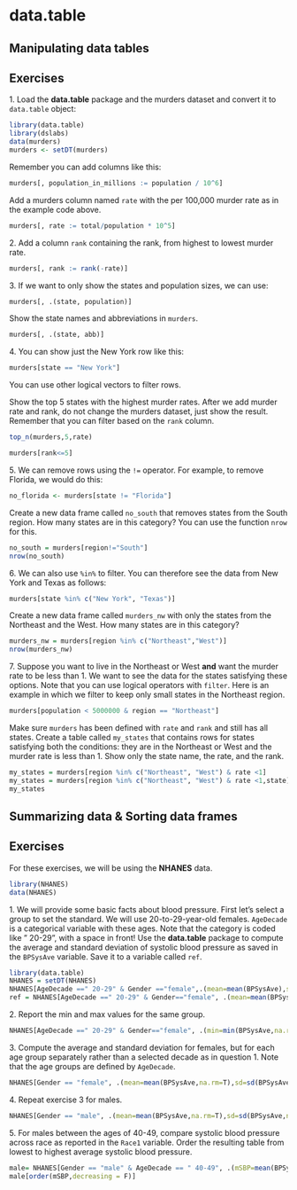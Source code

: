 # data.table {#data.table}

## Manipulating data tables


## Exercises 

1\. Load the __data.table__ package and the murders dataset and convert it to `data.table` object:

```r
library(data.table)
library(dslabs)
data(murders)
murders <- setDT(murders)
```

Remember you can add columns like this:
```r
murders[, population_in_millions := population / 10^6]
```


Add a murders column named `rate` with the per 100,000 murder rate as in the example code above.

```r
murders[, rate := total/population * 10^5]
```


2\. Add a column `rank` containing the rank, from highest to lowest murder rate. 

```r
murders[, rank := rank(-rate)]
```


3\. If we want to only show the states and population sizes, we can use:

```r
murders[, .(state, population)] 
```

Show the state names and abbreviations in `murders`. 

```r
murders[, .(state, abb)] 
```


4\. You can show just the New York row like this:

```r
murders[state == "New York"]
```

You can use other logical vectors to filter rows.

Show the top 5 states with the highest murder rates. After we add murder rate and rank, do not change the murders dataset, just show the result. Remember that you can filter based on the `rank` column.

```r
top_n(murders,5,rate)  

murders[rank<=5]
```

 
5\. We can remove rows using the `!=` operator. For example, to remove Florida, we would do this:

```r
no_florida <- murders[state != "Florida"]
```

Create a new data frame called `no_south` that removes states from the South region. How many states are in this category? You can use the function `nrow` for this.

```r
no_south = murders[region!="South"]
nrow(no_south)
```


6\. We can also use `%in%` to filter. You can therefore see the data from New York and Texas as follows:

```r
murders[state %in% c("New York", "Texas")]
```

Create a new data frame called `murders_nw` with only the states from the Northeast and the West. How many states are in this category? 

```r
murders_nw = murders[region %in% c("Northeast","West")]
nrow(murders_nw)
```


7\. Suppose you want to live in the Northeast or West **and** want the murder rate to be less than 1. We want to see the data for the states satisfying these options. Note that you can use logical operators with `filter`. Here is an example in which we filter to keep only small states in the Northeast region.

```r
murders[population < 5000000 & region == "Northeast"]
```

Make sure `murders` has been defined with `rate` and `rank` and still has all states. Create a table called `my_states` that contains rows for states satisfying both the conditions: they are in the Northeast or West and the murder rate is less than 1.  Show only the state name, the rate, and the rank.

```r
my_states = murders[region %in% c("Northeast", "West") & rate <1]
my_states = murders[region %in% c("Northeast", "West") & rate <1,state]
my_states
```


## Summarizing data & Sorting data frames


## Exercises 

For these exercises, we will be using the __NHANES__ data.

```r
library(NHANES)
data(NHANES)
```

1\. We will provide some basic facts about blood pressure. First let's select a group to set the standard. We will use 20-to-29-year-old females. `AgeDecade` is a categorical variable with these ages. Note that the category is coded like " 20-29", with a space in front! Use the __data.table__ package to compute the average and standard deviation of systolic blood pressure as saved in the `BPSysAve` variable. Save it to a variable called `ref`.

```r
library(data.table)
NHANES = setDT(NHANES)
NHANES[AgeDecade ==" 20-29" & Gender =="female",.(mean=mean(BPSysAve),sd=sd(BPSysAve))]
ref = NHANES[AgeDecade ==" 20-29" & Gender=="female", .(mean=mean(BPSysAve,na.rm=T),sd=sd(BPSysAve,na.rm=T))]
```


2\. Report the min and max values for the same group.

```r
NHANES[AgeDecade ==" 20-29" & Gender=="female", .(min=min(BPSysAve,na.rm=T),max=max(BPSysAve,na.rm=T))]
```


3\. Compute the average and standard deviation for females, but for each age group separately rather than a selected decade as in question 1. Note that the age groups are defined by `AgeDecade`. 

```r
NHANES[Gender == "female", .(mean=mean(BPSysAve,na.rm=T),sd=sd(BPSysAve,na.rm=T)), by= AgeDecade]
```


4\. Repeat exercise 3 for males. 

```r
NHANES[Gender == "male", .(mean=mean(BPSysAve,na.rm=T),sd=sd(BPSysAve,na.rm=T)), by= AgeDecade]
```


5\. For males between the ages of 40-49, compare systolic blood pressure across race as reported in the `Race1` variable. Order the resulting table from lowest to highest average systolic blood pressure.

```r
male= NHANES[Gender == "male" & AgeDecade == " 40-49", .(mSBP=mean(BPSysAve,na.rm=T)), by= Race1]
male[order(mSBP,decreasing = F)]
```

